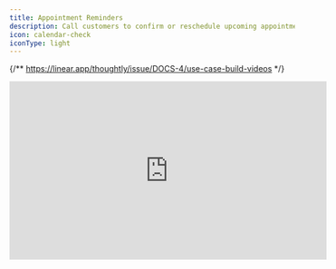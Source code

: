 ```yaml
---
title: Appointment Reminders
description: Call customers to confirm or reschedule upcoming appointments
icon: calendar-check
iconType: light
---
```


{/** https://linear.app/thoughtly/issue/DOCS-4/use-case-build-videos */}

<Frame caption="Building a Customer Service Voice Agent">
    <iframe
        width="560"
        height="315"
        src="https://www.youtube.com/embed/KzHVSHHe8ss"
        title="YouTube video player"
        frameborder="0"
        allow="accelerometer; autoplay; clipboard-write; encrypted-media; gyroscope; picture-in-picture"
        allowfullscreen
        style={{ borderRadius: 10 }}
    ></iframe>
</Frame>

